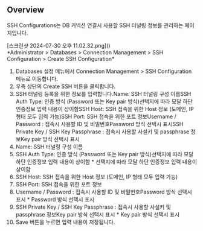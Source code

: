 ## Overview
SSH Configurations는 DB 커넥션 연결시 사용할 SSH 터널링 정보를 관리하는 페이지입니다.

<p align="center">
<div>[스크린샷 2024-07-30 오후 11.02.32.png]()</div>
*Administrator &gt; Databases &gt; Connection Management &gt; SSH Configuration &gt; Create SSH Configuration*
</p>

1. Databases 설정 메뉴에서 Connection Management > SSH Configuration 메뉴로 이동합니다.
2. 우측 상단의 Create SSH 버튼을 클릭합니다.
3. SSH 터널링 등록을 위한 정보를 입력합니다.Name: SSH 터널링 구성 이름SSH Auth Type: 인증 방식 (Password 또는 Key pair 방식)선택지에 따라 모달 하단 인증정보 입력 내용이 상이함SSH Host: SSH 접속을 위한 Host 정보 (도메인, IP 형태 모두 입력 가능)SSH Port: SSH 접속을 위한 포트 정보Username / Password : 접속시 사용할 ID 및 비밀번호Password 방식 선택시 표시SSH Private Key / SSH Key Passphrase : 접속시 사용할 사설키 및 passphrase 정보Key pair 방식 선택시 표시
  1. Name: SSH 터널링 구성 이름
  2. SSH Auth Type: 인증 방식 (Password 또는 Key pair 방식)선택지에 따라 모달 하단 인증정보 입력 내용이 상이함
    * 선택지에 따라 모달 하단 인증정보 입력 내용이 상이함
  3. SSH Host: SSH 접속을 위한 Host 정보 (도메인, IP 형태 모두 입력 가능)
  4. SSH Port: SSH 접속을 위한 포트 정보
  5. Username / Password : 접속시 사용할 ID 및 비밀번호Password 방식 선택시 표시
    * Password 방식 선택시 표시
  6. SSH Private Key / SSH Key Passphrase : 접속시 사용할 사설키 및 passphrase 정보Key pair 방식 선택시 표시
    * Key pair 방식 선택시 표시
4. Save 버튼을 누르면 입력 내용이 저장됩니다.
